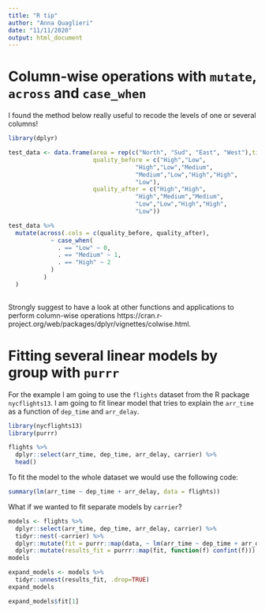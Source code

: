```yaml
---
title: "R tip"
author: "Anna Quaglieri"
date: "11/11/2020"
output: html_document
---
```



# Column-wise operations with `mutate`, `across` and `case_when`

I found the method below really useful to recode the levels of one or several columns! 

```r
library(dplyr)

test_data <- data.frame(area = rep(c("North", "Sud", "East", "West"),times = c(2,3,4,1)),
                        quality_before = c("High","Low",
                                    "High","Low","Medium",
                                    "Medium","Low","High","High",
                                    "Low"),
                        quality_after = c("High","High",
                                    "High","Medium","Medium",
                                    "Low","Low","High","High",
                                    "Low"))

test_data %>%
  mutate(across(.cols = c(quality_before, quality_after),
            ~ case_when(
              . == "Low" ~ 0,
              . == "Medium" ~ 1,
              . == "High" ~ 2
            )
          )
  )
         
```


Strongly suggest to have a look at other functions and applications to perform column-wise operations https://cran.r-project.org/web/packages/dplyr/vignettes/colwise.html.


# Fitting several linear models by group with `purrr` 

For the example I am going to use the `flights` dataset from the R package `nycflights13`. I am going to fit linear model that tries to explain the `arr_time` as a function of `dep_time` and `arr_delay`.

```r
library(nycflights13)
library(purrr)

flights %>%
  dplyr::select(arr_time, dep_time, arr_delay, carrier) %>%
  head()
```


To fit the model to the whole dataset we would use the following code:

```r
summary(lm(arr_time ~ dep_time + arr_delay, data = flights))
```

What if we wanted to fit separate models by `carrier`?

```r
models <- flights %>%
  dplyr::select(arr_time, dep_time, arr_delay, carrier) %>%
  tidyr::nest(-carrier) %>%
  dplyr::mutate(fit = purrr::map(data, ~ lm(arr_time ~ dep_time + arr_delay, data = .))) %>%
  dplyr::mutate(results_fit = purrr::map(fit, function(f) confint(f))) 
models
```

```r
expand_models <- models %>%
  tidyr::unnest(results_fit, .drop=TRUE) 
expand_models
```

```r
expand_models$fit[1]
```

